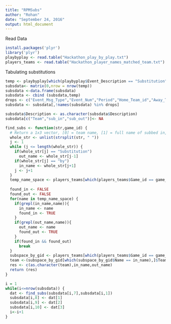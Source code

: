 ---
title: "RPMSubs"
author: "Rohan"
date: "September 24, 2016"
output: html_document
---

Read Data
```{r}
install.packages('plyr')
library('plyr')
playbyplay <- read.table("Hackathon_play_by_play.txt")
players_teams <- read.table("Hackathon_player_names_matched_team.txt")
```

Tabulating substitutions
```{r}
temp <- playbyplay[which(playbyplay$Event_Description == "Substitution"),]
subsdata<- matrix(0,nrow = nrow(temp))
subsdata <-data.frame(subsdata)
subsdata <- cbind (subsdata,temp)
drops <- c("Event_Msg_Type","Event_Num","Period","Home_Team_id","Away_Team_id","WC_Time","SC_Time","Date_EST","Event_Description","subsdata")
subsdata <- subsdata[,!names(subsdata) %in% drops]

subsdata$Description <- as.character(subsdata$Description)
subsdata[c("Team","sub_in","sub_out")]<- NA
```

```{r Find Names of Subs}
find_subs <- function(str,game_id) {
  # Return a 1x3 vector, [0] = team name, [1] = full name of subbed in, [2] = full name of subbed out
  whole_str <- unlist(strsplit(str, " "))
  j <- 1
  while (j <= length(whole_str)) {
    if(whole_str[j] == "Substitution")
      out_name <- whole_str[j-1]
    if(whole_str[j] == "by")
      in_name <- whole_str[j+1]
    j <- j+1  
  }
  temp_name_space <- players_teams[which(players_teams$Game_id == game_id), "Name"]
  
  found_in <- FALSE
  found_out <- FALSE
  for(name in temp_name_space) {
    if(grepl(in_name,name)){
      in_name <- name
      found_in <- TRUE
    }
    if(grepl(out_name,name)){
      out_name <- name
      found_out <- TRUE
    }
    if(found_in && found_out)
      break
  }
  subspace_by_gid <- players_teams[which(players_teams$Game_id == game_id),]
  team <-(subspace_by_gid[which(subspace_by_gid$Name == in_name),]$Team_Name)
  res <- c(as.character(team),in_name,out_name)
  return (res)
}
```

```{r}
i = 1
while(i<=nrow(subsdata)) {
  dat <- find_subs(subsdata[i,7],subsdata[i,1])
  subsdata[i,8] <- dat[1]
  subsdata[i,9] <- dat[2]
  subsdata[i,10] <- dat[3]
  i<-i+1
}
```

